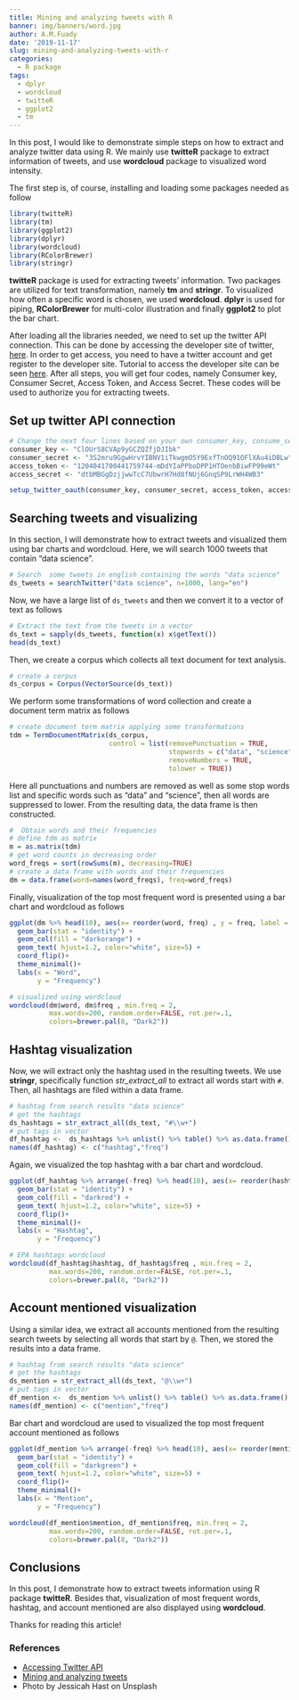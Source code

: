 ```yaml
---
title: Mining and analyzing tweets with R
banner: img/banners/word.jpg
author: A.M.Fuady
date: '2019-11-17'
slug: mining-and-analyzing-tweets-with-r
categories:
  - R package
tags:
  - dplyr
  - wordcloud
  - twitteR
  - ggplot2
  - tm
---
```


In this post, I would like to demonstrate simple steps on how to extract and analyze twitter data using R. We mainly use **twitteR** package to extract information of tweets, and use **wordcloud** package to visualized word intensity. 

The first step is, of course, installing and loading some packages needed as follow
```r
library(twitteR)
library(tm)
library(ggplot2)
library(dplyr)
library(wordcloud)
library(RColorBrewer)
library(stringr)
```

**twitteR** package is used for extracting tweets' information. Two packages are utilized for text transformation, namely **tm** and **stringr**. To visualized how often a specific word is chosen, we used **wordcloud**. **dplyr** is used for piping,   **RColorBrewer** for multi-color illustration and finally **ggplot2** to plot the bar chart.

After loading all the libraries needed, we need to set up the twitter API connection. This can be done by accessing the developer site of twitter, [here](https://developer.twitter.com/en/apply-for-access.html). In order to get access, you need to have a twitter account and get register to the developer site. Tutorial to access the developer site can be seen [here](https://medium.com/@GalarnykMichael/accessing-data-from-twitter-api-using-r-part1-b387a1c7d3e). After all steps, you will get four codes, namely Consumer key, Consumer Secret, Access Token, and Access Secret. These codes will be used to authorize you for extracting tweets. 

## Set up twitter API connection
```r
# Change the next four lines based on your own consumer_key, consume_secret, access_token, and access_secret. 
consumer_key <- "ClOUrS8CVAp9yGCZQZfjDJIbk"
consumer_secret <- "3S2mru9GgwHrvYIBNV1iTkwgmO5Y9ExfTnOQ91OFlXAu4iDBLw"
access_token <- "1204041700441759744-mDdYIaPPboDPP1HTOenbBiwFP99eWt"
access_secret <- "dtbMBGgDzjjwwTcC7UbwrH7Hd8fNUj6GnqSP9LrWH4WB3"

setup_twitter_oauth(consumer_key, consumer_secret, access_token, access_secret)
```

## Searching tweets and visualizing
In this section, I will demonstrate how to extract tweets and visualized them using bar charts and wordcloud. Here, we will search 1000 tweets that contain "data science". 

```r
# Search  some tweets in english containing the words "data science"
ds_tweets = searchTwitter("data science", n=1000, lang="en")
```

Now, we have a large list of `ds_tweets` and then we convert it to a vector of text as follows

```r
# Extract the text from the tweets in a vector
ds_text = sapply(ds_tweets, function(x) x$getText())
head(ds_text)
```

Then, we create a corpus which collects all text document for text analysis. 

```r
# create a corpus
ds_corpus = Corpus(VectorSource(ds_text))
```

We perform some transformations of word collection and create a document term matrix as follows 
```r
# create document term matrix applying some transformations
tdm = TermDocumentMatrix(ds_corpus,
                         control = list(removePunctuation = TRUE,
                                        stopwords = c("data", "science", stopwords("english")),
                                        removeNumbers = TRUE, 
                                        tolower = TRUE))
```

Here all punctuations and numbers are removed as well as some stop words list and specific words such as "data" and "science", then all words are suppressed to lower. From the resulting data, the data frame is then constructed.

```r
#  Obtain words and their frequencies
# define tdm as matrix
m = as.matrix(tdm)
# get word counts in decreasing order
word_freqs = sort(rowSums(m), decreasing=TRUE) 
# create a data frame with words and their frequencies
dm = data.frame(word=names(word_freqs), freq=word_freqs)
```

Finally, visualization of the top most frequent word is presented using a bar chart and wordcloud as follows

```r
ggplot(dm %>% head(10), aes(x= reorder(word, freq) , y = freq, label = freq))+
  geom_bar(stat = "identity") +
  geom_col(fill = "darkorange") +
  geom_text( hjust=1.2, color="white", size=5) +
  coord_flip()+
  theme_minimal()+
  labs(x = "Word",
       y = "Frequency")
```


```r
# visualized using wordcloud
wordcloud(dm$word, dm$freq , min.freq = 2,
          max.words=200, random.order=FALSE, rot.per=.1,
          colors=brewer.pal(8, "Dark2"))

```


## Hashtag visualization 
Now, we will extract only the hashtag used in the resulting tweets. We use **stringr**, specifically function  *str_extract_all* to extract all words start with `#`. Then, all hashtags are filed within a data frame.

```r
# hashtag from search results "data science"
# get the hashtags
ds_hashtags = str_extract_all(ds_text, "#\\w+")
# put tags in vector
df_hashtag <-  ds_hashtags %>% unlist() %>% table() %>% as.data.frame() 
names(df_hashtag) <- c("hashtag","freq")
```

Again, we visualized the top hashtag with a bar chart and wordcloud.

```r
ggplot(df_hashtag %>% arrange(-freq) %>% head(10), aes(x= reorder(hashtag,freq) , y = freq, label = freq))+
  geom_bar(stat = "identity") +
  geom_col(fill = "darkred") +
  geom_text( hjust=1.2, color="white", size=5) +
  coord_flip()+
  theme_minimal()+
  labs(x = "Hashtag",
       y = "Frequency")
```

```r
# EPA hashtags wordcloud
wordcloud(df_hashtag$hashtag, df_hashtag$freq , min.freq = 2,
          max.words=200, random.order=FALSE, rot.per=.1,
          colors=brewer.pal(8, "Dark2"))
```

## Account mentioned visualization
Using a similar idea, we extract all accounts mentioned from the resulting search tweets by selecting all words that start by `@`. Then, we stored the results into a data frame. 

```r
# hashtag from search results "data science"
# get the hashtags
ds_mention = str_extract_all(ds_text, "@\\w+")
# put tags in vector
df_mention <-  ds_mention %>% unlist() %>% table() %>% as.data.frame() 
names(df_mention) <- c("mention","freq")

```

Bar chart and wordcloud are used to visualized the top most frequent account mentioned as follows 

```r
ggplot(df_mention %>% arrange(-freq) %>% head(10), aes(x= reorder(mention, freq) , y = freq, label = freq))+
  geom_bar(stat = "identity") +
  geom_col(fill = "darkgreen") +
  geom_text( hjust=1.2, color="white", size=5) +
  coord_flip()+
  theme_minimal()+
  labs(x = "Mention",
       y = "Frequency")
```


```r
wordcloud(df_mention$mention, df_mention$freq, min.freq = 2,
          max.words=200, random.order=FALSE, rot.per=.1,
          colors=brewer.pal(8, "Dark2"))
```


## Conclusions
In this post, I demonstrate how to extract tweets information using R package **twitteR**. Besides that, visualization of most frequent words, hashtag, and account mentioned are also displayed using **wordcloud**.

Thanks for reading this article!

### References
* [Accessing Twitter API](https://medium.com/@GalarnykMichael/accessing-data-from-twitter-api-using-r-part1-b387a1c7d3e)
* [Mining and analyzing tweets](https://towardsdatascience.com/a-guide-to-mining-and-analysing-tweets-with-r-2f56818fdd16)
* Photo by Jessicah Hast on Unsplash